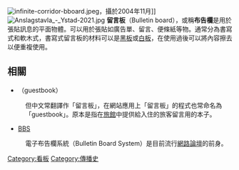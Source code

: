 {{Unreferenced|time=2016-12-24T22:17:07+00:00}}
{{Expand|time=2016-12-24T22:17:07+00:00}}
[[File:infinite-corridor-bboard.jpeg|thumb]]，攝於2004年11月]]
[[File:Anslagstavla_-_Ystad-2021.jpg|thumb]]
'''留言板'''（Bulletin board），或稱'''布告欄'''是用於張貼訊息的平面物體。可以用於張貼如廣告單、留言、便條紙等物。通常分為書寫式和軟木式，書寫式留言板的材料可以是[[黑板|黑板]]或[[白板|白板]]，在使用過後可以將內容擦去以便重複使用。

==相關==
*{{link-en|留言本|guestbook}}（guestbook）
:但中文常翻譯作「留言板」，在網站應用上「留言板」的程式也常命名為「guestbook」。原本是指在[[旅館|旅館]]中提供給入住的旅客留言用的本子。
*[[BBS|BBS]]
:電子布告欄系統（Bulletin Board System）是目前流行[[網路論壇|網路論壇]]的前身。

{{小作品}}
[[Category:看板|Category:看板]]
[[Category:傳播史|Category:傳播史]]